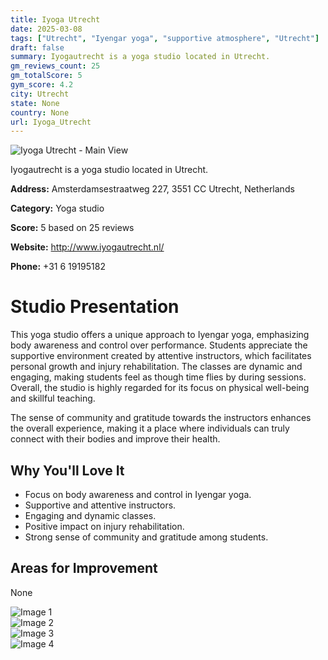 ```yaml
---
title: Iyoga Utrecht
date: 2025-03-08
tags: ["Utrecht", "Iyengar yoga", "supportive atmosphere", "Utrecht"]  
draft: false
summary: Iyogautrecht is a yoga studio located in Utrecht.
gm_reviews_count: 25
gm_totalScore: 5
gym_score: 4.2
city: Utrecht
state: None
country: None
url: Iyoga_Utrecht
---
```


<div className="aspect-[16/9] relative my-8">
  <img 
    src="https://lh5.googleusercontent.com/p/AF1QipNQuV_f5ZS6ITlE6E59qyZ5Zb6DlOKireulq6aZ=w1920-h1080-k-no"
    alt="Iyoga Utrecht - Main View"
    className="object-cover absolute inset-0 w-full h-full rounded-lg"
  />
</div>

Iyogautrecht is a yoga studio located in Utrecht.

**Address:** Amsterdamsestraatweg 227, 3551 CC Utrecht, Netherlands

**Category:** Yoga studio

**Score:** 5 based on 25 reviews

**Website:** http://www.iyogautrecht.nl/

**Phone:** +31 6 19195182

# Studio Presentation

This yoga studio offers a unique approach to Iyengar yoga, emphasizing body awareness and control over performance. Students appreciate the supportive environment created by attentive instructors, which facilitates personal growth and injury rehabilitation. The classes are dynamic and engaging, making students feel as though time flies by during sessions. Overall, the studio is highly regarded for its focus on physical well-being and skillful teaching.

The sense of community and gratitude towards the instructors enhances the overall experience, making it a place where individuals can truly connect with their bodies and improve their health.

## Why You'll Love It

- Focus on body awareness and control in Iyengar yoga.
- Supportive and attentive instructors.
- Engaging and dynamic classes.
- Positive impact on injury rehabilitation.
- Strong sense of community and gratitude among students.

## Areas for Improvement

None

<div className="grid grid-cols-1 xl:grid-cols-2 gap-4 my-8">
<div className="aspect-[4/3] relative"><img src="https://lh5.googleusercontent.com/p/AF1QipNRZ_siiLZXJmHXs_yY1JTxkm8_M7qZ659P9Fpj=w1920-h1080-k-no" alt="Image 1" className="object-cover absolute inset-0 w-full h-full rounded-lg" /></div>
<div className="aspect-[4/3] relative"><img src="https://lh5.googleusercontent.com/p/AF1QipPIBFnKx2aUNzxVjCuH6OShGhgdP0t3it-8LJNE=w1920-h1080-k-no" alt="Image 2" className="object-cover absolute inset-0 w-full h-full rounded-lg" /></div>
<div className="aspect-[4/3] relative"><img src="https://lh5.googleusercontent.com/p/AF1QipOjVcztJOP1Z_-o6oWM5jmq2k7aWl8l10QH3Sd1=w1920-h1080-k-no" alt="Image 3" className="object-cover absolute inset-0 w-full h-full rounded-lg" /></div>
<div className="aspect-[4/3] relative"><img src="https://lh5.googleusercontent.com/p/AF1QipN5qK5dADVyPk8i80OzJFjoDHKFmuAjp1bMpdiz=w1920-h1080-k-no" alt="Image 4" className="object-cover absolute inset-0 w-full h-full rounded-lg" /></div>
</div>
